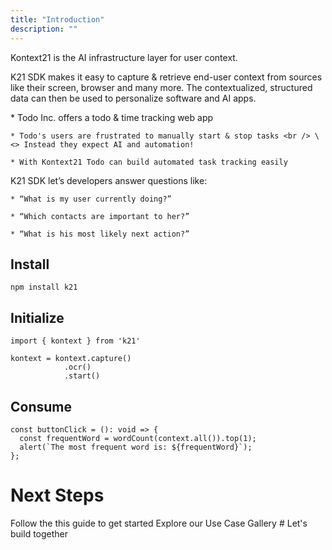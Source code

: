 ```yaml
---
title: "Introduction"
description: ""
---
```


Kontext21 is the AI infrastructure layer for user context.

K21 SDK makes it easy to capture & retrieve end-user context from sources like their screen, browser and many more. The contextualized, structured data can then be used to personalize software and AI apps.

<AccordionGroup>
  <Accordion title="Example - AI Task & Time Tracking" defaultOpen={false} icon="circle-info">
    * Todo Inc. offers a todo & time tracking web app

    * Todo's users are frustrated to manually start & stop tasks <br /> \<> Instead they expect AI and automation!

    * With Kontext21 Todo can build automated task tracking easily
  </Accordion>

  <Accordion title="Questions you can answer with K21 SDK" defaultOpen={false} icon="question">
    K21 SDK let’s developers answer questions like:

    * “What is my user currently doing?”

    * “Which contacts are important to her?”

    * “What is his most likely next action?”
  </Accordion>
</AccordionGroup>

## Install

```
npm install k21
```

## Initialize

```
import { kontext } from 'k21'

kontext = kontext.capture()
            .ocr()
            .start()
```

## Consume

```
const buttonClick = (): void => {
  const frequentWord = wordCount(context.all()).top(1);
  alert(`The most frequent word is: ${frequentWord}`);
};
```

# Next Steps
<CardGroup cols={2}>
  <Card title="Quickstart" icon="pen-to-square" href="/quickstart">
    Follow the this guide to get started
  </Card>

  <Card title="Get Inspiration" icon="stars" href="https://kontext21.com/use-case-gallery">
    Explore our Use Case Gallery
  </Card>

  <Card title="Playground" icon="image" href="/playground" />

</CardGroup>
# Let's build together

<CardGroup cols={2}>

  <Card title="Find us on GitHub" icon="github" href="https://github.com/kontext21/context/" />

  <Card title="Join us on Discord" icon="discord" href="https://discord.gg/qYUADWRMRX" />
</CardGroup>